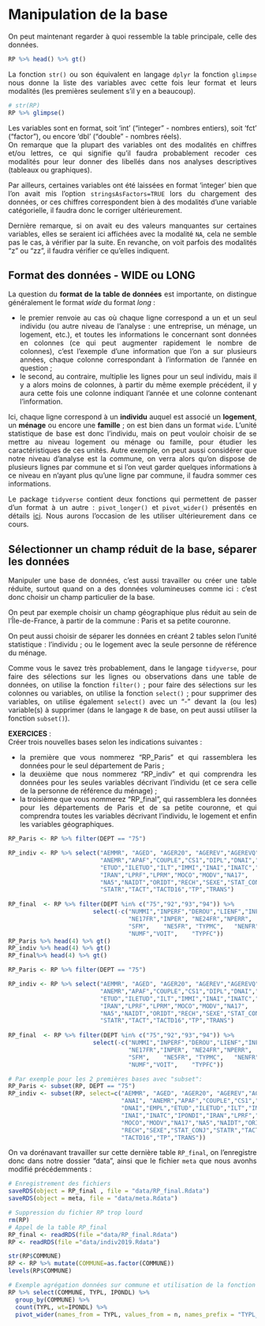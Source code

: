 
# Manipulation de la base {#c02-Manipulation-base}

<div align="justify">

On peut maintenant regarder à quoi ressemble la table principale, celle des données.

```r
RP %>% head() %>% gt()
```

La fonction `str()` ou son équivalent en langage `dplyr` la fonction `glimpse` nous donne la liste des variables avec cette fois leur format et leurs modalités (les premières seulement s'il y en a beaucoup).

```r
# str(RP)
RP %>% glimpse()
```

Les variables sont en format, soit 'int' ("integer" - nombres entiers), soit 'fct' ("factor"), ou encore 'dbl' ("double" - nombres réels).\
On remarque que la plupart des variables ont des modalités en chiffres et/ou lettres, ce qui signifie qu'il faudra probablement recoder ces modalités pour leur donner des libellés dans nos analyses descriptives (tableaux ou graphiques).

Par ailleurs, certaines variables ont été laissées en format 'integer' bien que l'on avait mis l'option `stringsAsFactors=TRUE` lors du chargement des données, or ces chiffres correspondent bien à des modalités d'une variable catégorielle, il faudra donc le corriger ultérieurement.

Dernière remarque, si on avait eu des valeurs manquantes sur certaines variables, elles se seraient ici affichées avec la modalité `NA`, cela ne semble pas le cas, à vérifier par la suite. En revanche, on voit parfois des modalités "z" ou "zz", il faudra vérifier ce qu'elles indiquent.

## Format des données - WIDE ou LONG

La question du **format de la table de données** est importante, on distingue généralement le format *wide* du format *long* :

-   le premier renvoie au cas où chaque ligne correspond a un et un seul individu (ou autre niveau de l'analyse : une entreprise, un ménage, un logement, etc.), et toutes les informations le concernant sont données en colonnes (ce qui peut augmenter rapidement le nombre de colonnes), c'est l'exemple d'une information que l'on a sur plusieurs années, chaque colonne correspondant à l'information de l'année en question ;
-   le second, au contraire, multiplie les lignes pour un seul individu, mais il y a alors moins de colonnes, à partir du même exemple précédent, il y aura cette fois une colonne indiquant l'année et une colonne contenant l'information.

Ici, chaque ligne correspond à un **individu** auquel est associé un **logement**, un **ménage** ou encore une **famille** ; on est bien dans un format `wide`. L'unité statistique de base est donc l'individu, mais on peut vouloir choisir de se mettre au niveau logement ou ménage ou famille, pour étudier les caractéristiques de ces unités. Autre exemple, on peut aussi considérer que notre niveau d'analyse est la commune, on verra alors qu'on dispose de plusieurs lignes par commune et si l'on veut garder quelques informations à ce niveau en n'ayant plus qu'une ligne par commune, il faudra sommer ces informations.

Le package `tidyverse` contient deux fonctions qui permettent de passer d'un format à un autre : `pivot_longer()` et `pivot_wider()` présentés en détails <a href="https://tidyr.tidyverse.org/articles/pivot.html" target="_blank">ici</a>. Nous aurons l'occasion de les utiliser ultérieurement dans ce cours.

## Sélectionner un champ réduit de la base, séparer les données

Manipuler une base de données, c'est aussi travailler ou créer une table réduite, surtout quand on a des données volumineuses comme ici : c'est donc choisir un champ particulier de la base.

On peut par exemple choisir un champ géographique plus réduit au sein de l'Île-de-France, à partir de la commune : Paris et sa petite couronne.

On peut aussi choisir de séparer les données en créant 2 tables selon l'unité statistique : l'individu ; ou le logement avec la seule personne de référence du ménage.

Comme vous le savez très probablement, dans le langage `tidyverse`, pour faire des sélections sur les lignes ou observations dans une table de données, on utilise la fonction `filter()` ; pour faire des sélections sur les colonnes ou variables, on utilise la fonction `select()` ; pour supprimer des variables, on utilise également `select()` avec un "-" devant la (ou les) variable(s) à supprimer (dans le langage `R` de base, on peut aussi utiliser la fonction `subset()`).

**EXERCICES** :\
Créer trois nouvelles bases selon les indications suivantes :

-   la première que vous nommerez "RP_Paris" et qui rassemblera les données pour le seul département de Paris ;
-   la deuxième que nous nommerez "RP_indiv" et qui comprendra les données pour les seules variables décrivant l'individu (et ce sera celle de la personne de référence du ménage) ;
-   la troisième que vous nommerez "RP_final", qui rassemblera les données pour les départements de Paris et de sa petite couronne, et qui comprendra toutes les variables décrivant l'individu, le logement et enfin les variables géographiques.

<!-- Les premières lignes de ces trois tables devront ressembler à cela : -->

```r
RP_Paris <- RP %>% filter(DEPT == "75")

RP_indiv <- RP %>% select("AEMMR", "AGED", "AGER20", "AGEREV","AGEREVQ","ANAI",
                          "ANEMR","APAF","COUPLE","CS1","DIPL","DNAI","EMPL",
                          "ETUD","ILETUD","ILT","IMMI","INAI","INATC","IPONDI",
                          "IRAN","LPRF","LPRM","MOCO","MODV","NA17",
                          "NA5","NAIDT","ORIDT","RECH","SEXE","STAT_CONJ",
                          "STATR","TACT","TACTD16","TP","TRANS")
  
RP_final  <- RP %>% filter(DEPT %in% c("75","92","93","94")) %>% 
                        select(-c("NUMMI","INPERF","DEROU","LIENF","INFAM",
                                  "NE17FR","INPER",	"NE24FR","NPERR",	"NE3FR",
                                  "SFM",	"NE5FR", "TYPMC",	"NENFR","TYPMR",
                                  "NUMF","VOIT",	"TYPFC"))
RP_Paris %>% head(4) %>% gt()
RP_indiv %>% head(4) %>% gt()
RP_final%>% head(4) %>% gt()
```

::: solution-exo
```r
RP_Paris <- RP %>% filter(DEPT == "75")

RP_indiv <- RP %>% select("AEMMR", "AGED", "AGER20", "AGEREV","AGEREVQ","ANAI",
                          "ANEMR","APAF","COUPLE","CS1","DIPL","DNAI","EMPL",
                          "ETUD","ILETUD","ILT","IMMI","INAI","INATC","IPONDI",
                          "IRAN","LPRF","LPRM","MOCO","MODV","NA17",
                          "NA5","NAIDT","ORIDT","RECH","SEXE","STAT_CONJ",
                          "STATR","TACT","TACTD16","TP","TRANS")
  
RP_final  <- RP %>% filter(DEPT %in% c("75","92","93","94")) %>% 
                        select(-c("NUMMI","INPERF","DEROU","LIENF","INFAM",
                                  "NE17FR","INPER",	"NE24FR","NPERR",	"NE3FR",
                                  "SFM",	"NE5FR", "TYPMC",	"NENFR","TYPMR",
                                  "NUMF","VOIT",	"TYPFC"))
```
:::

\fi

```r
# Par exemple pour les 2 premières bases avec "subset":
RP_Paris <- subset(RP, DEPT == "75")
RP_indiv <- subset(RP, select=c("AEMMR", "AGED", "AGER20", "AGEREV","AGEREVQ",
                                "ANAI", "ANEMR","APAF","COUPLE","CS1","DIPL",
                                "DNAI","EMPL","ETUD","ILETUD","ILT","IMMI",
                                "INAI","INATC","IPONDI","IRAN","LPRF","LPRM",
                                "MOCO","MODV","NA17","NA5","NAIDT","ORIDT",
                                "RECH","SEXE","STAT_CONJ","STATR","TACT",
                                "TACTD16","TP","TRANS"))
```

On va dorénavant travailler sur cette dernière table `RP_final`, on l'enregistre donc dans notre dossier "data", ainsi que le fichier `meta` que nous avonhs modifié précédemments :

```r
# Enregistrement des fichiers
saveRDS(object = RP_final , file = "data/RP_final.Rdata") 
saveRDS(object = meta, file = "data/meta.Rdata")
```

```r
# Suppression du fichier RP trop lourd
rm(RP)
# Appel de la table RP_final
RP_final <- readRDS(file ="data/RP_final.Rdata") 
RP <- readRDS(file ="data/indiv2019.Rdata") 
```









<!-- This line is commented, won't show in the document -->

```r
str(RP$COMMUNE)
RP <- RP %>% mutate(COMMUNE=as.factor(COMMUNE))
levels(RP$COMMUNE)
```

```r
# Exemple agrégation données sur commune et utilisation de la fonction ``pivot_wider`
RP %>% select(COMMUNE, TYPL, IPONDL) %>%
  group_by(COMMUNE) %>% 
  count(TYPL, wt=IPONDL) %>%
  pivot_wider(names_from = TYPL, values_from = n, names_prefix = "TYPL_")
```
